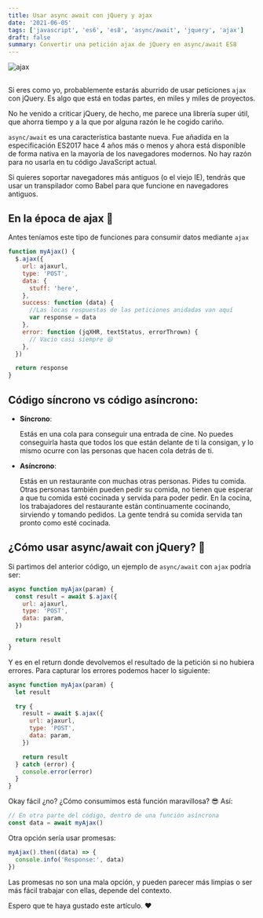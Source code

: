 ```yaml
---
title: Usar async await con jQuery y ajax
date: '2021-06-05'
tags: ['javascript', 'es6', 'es8', 'async/await', 'jquery', 'ajax']
draft: false
summary: Convertir una petición ajax de jQuery en async/await ES8
---
```


<div className="flex justify-center">
  <Image alt="ajax" src="/static/blog/javascript/ajax.jpg" width={768} height={476} />
</div>

<section>

##

Si eres como yo, probablemente estarás aburrido de usar peticiones `ajax` con jQuery. Es algo que está en todas partes, en miles y miles de proyectos.

No he venido a criticar jQuery, de hecho, me parece una librería super útil, que ahorra tiempo y a la que por alguna razón le he cogido cariño.

`async/await` es una característica bastante nueva. Fue añadida en la especificación ES2017 hace 4 años más o menos y ahora está disponible de forma nativa en la mayoría de los navegadores modernos. No hay razón para no usarla en tu código JavaScript actual.

Si quieres soportar navegadores más antiguos (o el viejo IE), tendrás que usar un transpilador como Babel para que funcione en navegadores antiguos.

</section>
<section>

## En la época de ajax 🧓

Antes teníamos este tipo de funciones para consumir datos mediante `ajax`

```javascript
function myAjax() {
  $.ajax({
    url: ajaxurl,
    type: 'POST',
    data: {
      stuff: 'here',
    },
    success: function (data) {
      //Las locas respuestas de las peticiones anidadas van aquí
      var response = data
    },
    error: function (jqXHR, textStatus, errorThrown) {
      // Vacio casi siempre 😆
    },
  })

  return response
}
```

</section>
<section>

## Código síncrono vs código asíncrono:

- **Síncrono**:

  Estás en una cola para conseguir una entrada de cine. No puedes conseguirla hasta que todos los que están delante de ti la consigan, y lo mismo ocurre con las personas que hacen cola detrás de ti.

- **Asíncrono**:

  Estás en un restaurante con muchas otras personas. Pides tu comida. Otras personas también pueden pedir su comida, no tienen que esperar a que tu comida esté cocinada y servida para poder pedir. En la cocina, los trabajadores del restaurante están continuamente cocinando, sirviendo y tomando pedidos. La gente tendrá su comida servida tan pronto como esté cocinada.

</section>

<section>

## ¿Cómo usar async/await con jQuery? 🤹

Si partimos del anterior código, un ejemplo de `async/await` con `ajax` podría ser:

```javascript
async function myAjax(param) {
  const result = await $.ajax({
    url: ajaxurl,
    type: 'POST',
    data: param,
  })

  return result
}
```

Y es en el return donde devolvemos el resultado de la petición si no hubiera errores. Para capturar los errores podemos hacer lo siguiente:

```javascript
async function myAjax(param) {
  let result

  try {
    result = await $.ajax({
      url: ajaxurl,
      type: 'POST',
      data: param,
    })

    return result
  } catch (error) {
    console.error(error)
  }
}
```

Okay fácil ¿no? ¿Cómo consumimos está función maravillosa? 😎 Así:

```javascript
// En otra parte del código, dentro de una función asíncrona
const data = await myAjax()
```

Otra opción sería usar promesas:

```javascript
myAjax().then((data) => {
  console.info('Response:', data)
})
```

</section>
Las promesas no son una mala opción, y pueden parecer más limpias o ser más fácil trabajar con ellas, depende del contexto.

Espero que te haya gustado este artículo. ❤️
